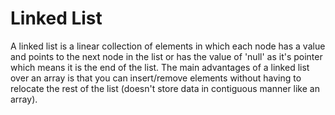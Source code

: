 # Linked List

A linked list is a linear collection of elements in which each node has a value and points to the next node in the list or has the value of 'null' as it's pointer which means it is the end of the list. The main advantages of a linked list over an array is that you can insert/remove elements without having to relocate the rest of the list (doesn't store data in contiguous manner like an array).

